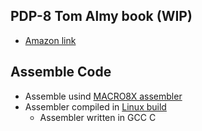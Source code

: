 == PDP-8 Tom Almy book (WIP) ==

* [https://www.amazon.com/PDP-8-Class-Project-Resoling-Machine-ebook/dp/B07KY5RCJ7/ Amazon link]

== Assemble Code ==

* Assemble usind [https://github.com/douggilliland/Retro-Computers/tree/master/PDP-8/PDP8_Book(Almy)/PDP8_Tools MACRO8X assembler]
* Assembler compiled in [https://github.com/douggilliland/Linux-68k/tree/master/pdp8 Linux build]
** Assembler written in GCC C
